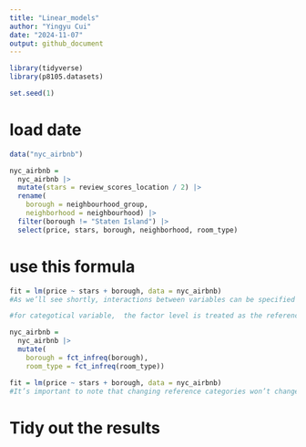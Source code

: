 ```yaml
---
title: "Linear_models"
author: "Yingyu Cui"
date: "2024-11-07"
output: github_document
---
```


```r
library(tidyverse)
library(p8105.datasets)

set.seed(1)
```

# load date
```r
data("nyc_airbnb")

nyc_airbnb = 
  nyc_airbnb |> 
  mutate(stars = review_scores_location / 2) |> 
  rename(
    borough = neighbourhood_group,
    neighborhood = neighbourhood) |> 
  filter(borough != "Staten Island") |> 
  select(price, stars, borough, neighborhood, room_type)
```

# use this formula 
```r
fit = lm(price ~ stars + borough, data = nyc_airbnb)
#As we’ll see shortly, interactions between variables can be specified using *. You can also specify an intercept-only model (outcome ~ 1), a model with no intercept (outcome ~ 0 + ...), and a model using all available predictors (outcome ~ .).

#for categotical variable,  the factor level is treated as the reference. As with ggplot, being careful with factors is therefore critical!

nyc_airbnb = 
  nyc_airbnb |> 
  mutate(
    borough = fct_infreq(borough),
    room_type = fct_infreq(room_type))

fit = lm(price ~ stars + borough, data = nyc_airbnb)
#It’s important to note that changing reference categories won’t change “fit” or statistical sigificance, but can affect ease of interpretation.
```

# Tidy out the results 
